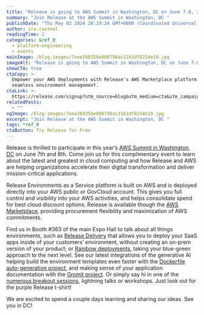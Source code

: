 ```yaml
---
title: "Release is going to AWS Summit in Washington, DC on June 7-8, 2023"
summary: "Join Release at the AWS Summit in Washington, DC "
publishDate: "Thu May 02 2024 20:19:24 GMT+0000 (Coordinated Universal Time)"
author: ira-casteel
readingTime: 2
categories: &ref_0
  - platform-engineering
  - events
mainImage: /blog-images/7eee26835be806798ac31b1df8214e10.jpg
imageAlt: "Release is going to AWS Summit in Washington, DC on June 7-8, 2023"
showCTA: true
ctaCopy: >-
  Empower your AWS deployments with Release's AWS Marketplace platform for
  seamless environment management.
ctaLink: >-
  https://release.com/signup?utm_source=blog&utm_medium=cta&utm_campaign=blog-cta&utm_content=release-is-going-to-aws-summit-in-washington-dc-on-june-7-8-2023
relatedPosts:
  - ""
ogImage: /blog-images/7eee26835be806798ac31b1df8214e10.jpg
excerpt: "Join Release at the AWS Summit in Washington, DC "
tags: *ref_0
ctaButton: Try Release for Free
---
```


Release is thrilled to participate in this year’s [AWS Summit in Washington, DC](https://aws.amazon.com/events/summits/washington-dc/) on June 7th and 8th. Come join us for this complimentary event to learn about the latest and greatest in cloud computing and how Release and AWS are helping organizations accelerate their digital transformation and deliver mission-critical applications.  

Release Environments as a Service platform is built on AWS and is deployed directly into your AWS public or GovCloud account. This gives you full control and visibility into your AWS activities, and helps consolidate spend for best cloud discount options. Release is available though the [AWS Marketplace](https://aws.amazon.com/marketplace/pp/prodview-faxqlvzq65fea), providing procurement flexibility and maximization of AWS commitments.

Find us in Booth #363 of the main Expo Hall to talk about all things environments, such as [Release Delivery](https://release.com/product/release-delivery) that allows you to deploy your SaaS apps inside of your customers’ environment, without creating an on-prem version of your product; or [Rainbow deployments](https://release.com/blog/rainbow-deployment-why-and-how-to-do-it), taking your blue-green approach to the next level. See our latest integrations of the generative AI helping build the environment templates even faster with the [Dockerfile auto-generation project](https://release.com/blog/code-to-cloud-simplified-how-release-uses-ai-to-make-deployment-easier), and making sense of your application documentation with the [Gromit project](https://release.com/blog/gromit-an-open-source-ai-assistant-for-your-documentation). Or simply say hi in one of the [numerous breakout sessions](https://aws.amazon.com/events/summits/washington-dc/agenda/?amer-summit-cards.sort-by=item.additionalFields.startDateTime&amer-summit-cards.sort-order=asc&awsf.amer-summit-session=*all&awsf.amer-summit-level=*all&awsf.amer-summit-areaofinterest=*all&awsf.amer-summit-industry=*all&awsf.amer-summit-roles=*all&awsf.amer-summit-topic=*all), lightning talks or workshops. Just look out for the purple Release t-shirt!

We are excited to spend a couple days learning and sharing our ideas. See you in DC!
